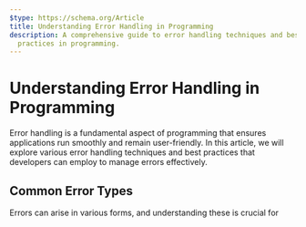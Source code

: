 ```yaml
---
$type: https://schema.org/Article
title: Understanding Error Handling in Programming
description: A comprehensive guide to error handling techniques and best
  practices in programming.
---
```


# Understanding Error Handling in Programming

Error handling is a fundamental aspect of programming that ensures applications run smoothly and remain user-friendly. In this article, we will explore various error handling techniques and best practices that developers can employ to manage errors effectively.

## Common Error Types

Errors can arise in various forms, and understanding these is crucial for